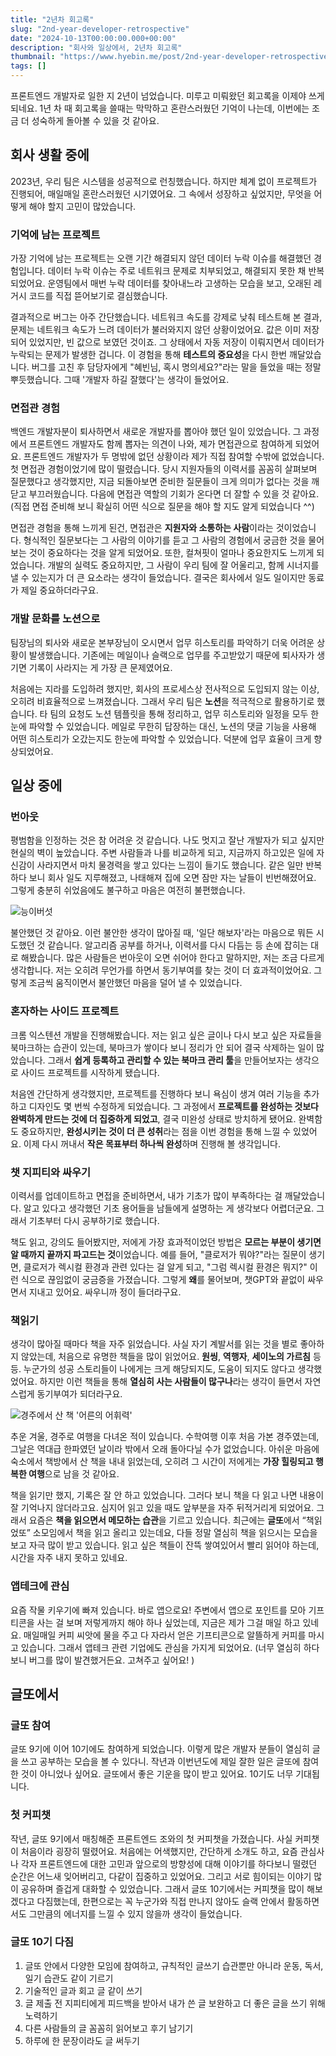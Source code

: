 ```yaml
---
title: "2년차 회고록"
slug: "2nd-year-developer-retrospective"
date: "2024-10-13T00:00:00.000+00:00"
description: "회사와 일상에서, 2년차 회고록"
thumbnail: "https://www.hyebin.me/post/2nd-year-developer-retrospective/cover.png"
tags: []
---
```


프론트엔드 개발자로 일한 지 2년이 넘었습니다. 미루고 미뤄왔던 회고록을 이제야 쓰게 되네요. 1년 차 때 회고록을 쓸때는 막막하고 혼란스러웠던 기억이 나는데, 이번에는 조금 더 성숙하게 돌아볼 수 있을 것 같아요.

## 회사 생활 중에

2023년, 우리 팀은 시스템을 성공적으로 런칭했습니다. 하지만 체계 없이 프로젝트가 진행되어, 매일매일 혼란스러웠던 시기였어요. 그 속에서 성장하고 싶었지만, 무엇을 어떻게 해야 할지 고민이 많았습니다.

### 기억에 남는 프로젝트

가장 기억에 남는 프로젝트는 오랜 기간 해결되지 않던 데이터 누락 이슈를 해결했던 경험입니다. 데이터 누락 이슈는 주로 네트워크 문제로 치부되었고, 해결되지 못한 채 반복되었어요. 운영팀에서 매번 누락 데이터를 찾아내느라 고생하는 모습을 보고, 오래된 레거시 코드를 직접 뜯어보기로 결심했습니다.

결과적으로 버그는 아주 간단했습니다. 네트워크 속도를 강제로 낮춰 테스트해 본 결과, 문제는 네트워크 속도가 느려 데이터가 불러와지지 않던 상황이었어요. 값은 이미 저장되어 있었지만, 빈 값으로 보였던 것이죠. 그 상태에서 자동 저장이 이뤄지면서 데이터가 누락되는 문제가 발생한 겁니다. 이 경험을 통해 **테스트의 중요성**을 다시 한번 깨달았습니다. 버그를 고친 후 담당자에게 "혜빈님, 혹시 명의세요?"라는 말을 들었을 때는 정말 뿌듯했습니다. 그때 '개발자 하길 잘했다'는 생각이 들었어요.

### 면접관 경험

백엔드 개발자분이 퇴사하면서 새로운 개발자를 뽑아야 했던 일이 있었습니다. 그 과정에서 프론트엔드 개발자도 함께 뽑자는 의견이 나와, 제가 면접관으로 참여하게 되었어요. 프론트엔드 개발자가 두 명밖에 없던 상황이라 제가 직접 참여할 수밖에 없었습니다. 첫 면접관 경험이었기에 많이 떨렸습니다. 당시 지원자들의 이력서를 꼼꼼히 살펴보며 질문했다고 생각했지만, 지금 되돌아보면 준비한 질문들이 크게 의미가 없다는 것을 깨닫고 부끄러웠습니다. 다음에 면접관 역할의 기회가 온다면 더 잘할 수 있을 것 같아요. (직접 면접 준비해 보니 확실히 어떤 식으로 질문을 해야 할 지도 알게 되었습니다 ^^)

면접관 경험을 통해 느끼게 된건, 면접관은 **지원자와 소통하는 사람**이라는 것이었습니다. 형식적인 질문보다는 그 사람의 이야기를 듣고 그 사람의 경험에서 궁금한 것을 물어보는 것이 중요하다는 것을 알게 되었어요. 또한, 컬쳐핏이 얼마나 중요한지도 느끼게 되었습니다. 개발의 실력도 중요하지만, 그 사람이 우리 팀에 잘 어울리고, 함께 시너지를 낼 수 있는지가 더 큰 요소라는 생각이 들었습니다. 결국은 회사에서 일도 일이지만 동료가 제일 중요하더라구요.

### 개발 문화를 노션으로

팀장님의 퇴사와 새로운 본부장님이 오시면서 업무 히스토리를 파악하기 더욱 어려운 상황이 발생했습니다. 기존에는 메일이나 슬랙으로 업무를 주고받았기 때문에 퇴사자가 생기면 기록이 사라지는 게 가장 큰 문제였어요.

처음에는 지라를 도입하려 했지만, 회사의 프로세스상 전사적으로 도입되지 않는 이상, 오히려 비효율적으로 느껴졌습니다. 그래서 우리 팀은 **노션**을 적극적으로 활용하기로 했습니다. 타 팀의 요청도 노션 템플릿을 통해 정리하고, 업무 히스토리와 일정을 모두 한눈에 파악할 수 있었습니다. 메일로 무한히 답장하는 대신, 노션의 댓글 기능을 사용해 어떤 히스토리가 오갔는지도 한눈에 파악할 수 있었습니다. 덕분에 업무 효율이 크게 향상되었어요.

## 일상 중에

### 번아웃

평범함을 인정하는 것은 참 어려운 것 같습니다. 나도 멋지고 잘난 개발자가 되고 싶지만 현실의 벽이 높았습니다. 주변 사람들과 나를 비교하게 되고, 지금까지 하고있은 일에 자신감이 사라지면서 마치 물경력을 쌓고 있다는 느낌이 들기도 했습니다. 같은 일만 반복하다 보니 회사 일도 지루해졌고, 나태해져 집에 오면 잠만 자는 날들이 빈번해졌어요. 그렇게 충분히 쉬었음에도 불구하고 마음은 여전히 불편했습니다.

![능이버섯](/post/2nd-year-developer-retrospective/2.png)

불안했던 것 같아요. 이런 불안한 생각이 많아질 때, '일단 해보자'라는 마음으로 뭐든 시도했던 것 같습니다. 알고리즘 공부를 하거나, 이력서를 다시 다듬는 등 손에 잡히는 대로 해봤습니다. 많은 사람들은 번아웃이 오면 쉬어야 한다고 말하지만, 저는 조금 다르게 생각합니다. 저는 오히려 무언가를 하면서 동기부여를 찾는 것이 더 효과적이었어요. 그렇게 조금씩 움직이면서 불안했던 마음을 덜어 낼 수 있었습니다.

### 혼자하는 사이드 프로젝트

크롬 익스텐션 개발을 진행해봤습니다. 저는 읽고 싶은 글이나 다시 보고 싶은 자료들을 북마크하는 습관이 있는데, 북마크가 쌓이다 보니 정리가 안 되어 결국 삭제하는 일이 많았습니다. 그래서 **쉽게 등록하고 관리할 수 있는 북마크 관리 툴**을 만들어보자는 생각으로 사이드 프로젝트를 시작하게 됐습니다.

처음엔 간단하게 생각했지만, 프로젝트를 진행하다 보니 욕심이 생겨 여러 기능을 추가하고 디자인도 몇 번씩 수정하게 되었습니다. 그 과정에서 **프로젝트를 완성하는 것보다 완벽하게 만드는 것에 더 집중하게 되었고**, 결국 미완성 상태로 방치하게 됐어요. 완벽함도 중요하지만, **완성시키는 것이 더 큰 성취**라는 점을 이번 경험을 통해 느낄 수 있었어요. 이제 다시 꺼내서 **작은 목표부터 하나씩 완성**하며 진행해 볼 생각입니다.

### 챗 지피티와 싸우기

이력서를 업데이트하고 면접을 준비하면서, 내가 기초가 많이 부족하다는 걸 깨달았습니다. 알고 있다고 생각했던 기초 용어들을 남들에게 설명하는 게 생각보다 어렵더군요. 그래서 기초부터 다시 공부하기로 했습니다.

책도 읽고, 강의도 들어봤지만, 저에게 가장 효과적이었던 방법은 **모르는 부분이 생기면 알 때까지 끝까지 파고드는 것**이었습니다. 예를 들어, "클로저가 뭐야?"라는 질문이 생기면, 클로저가 렉시컬 환경과 관련 있다는 걸 알게 되고, "그럼 렉시컬 환경은 뭐지?" 이런 식으로 끊임없이 궁금증을 가졌습니다. 그렇게 **왜**를 물어보며, 챗GPT와 끝없이 싸우면서 지내고 있어요. 싸우니까 정이 들더라구요.

### 책읽기

생각이 많아질 때마다 책을 자주 읽었습니다. 사실 자기 계발서를 읽는 것을 별로 좋아하지 않았는데, 처음으로 유명한 책들을 많이 읽었어요. **원씽**, **역행자**, **세이노의 가르침** 등등. 누군가의 성공 스토리들이 나에게는 크게 해당되지도, 도움이 되지도 않다고 생각했었어요. 하지만 이런 책들을 통해 **열심히 사는 사람들이 많구나**라는 생각이 들면서 자연스럽게 동기부여가 되더라구요.

![경주에서 산 책 '어른의 어휘력'](/post/2nd-year-developer-retrospective/1.png)

추운 겨울, 경주로 여행을 다녀온 적이 있습니다. 수학여행 이후 처음 가본 경주였는데, 그날은 역대급 한파였던 날이라 밖에서 오래 돌아다닐 수가 없었습니다. 아쉬운 마음에 숙소에서 책방에서 산 책을 내내 읽었는데, 오히려 그 시간이 저에게는 **가장 힐링되고 행복한 여행**으로 남을 것 같아요.

책을 읽기만 했지, 기록은 잘 안 하고 있었습니다. 그러다 보니 책을 다 읽고 나면 내용이 잘 기억나지 않더라고요. 심지어 읽고 있을 때도 앞부분을 자주 뒤적거리게 되었어요. 그래서 요즘은 **책을 읽으면서 메모하는 습관**을 기르고 있습니다. 최근에는 **글또**에서 “책읽었또” 소모임에서 책을 읽고 올리고 있는데요, 다들 정말 열심히 책을 읽으시는 모습을 보고 자극 많이 받고 있습니다. 읽고 싶은 책들이 잔뜩 쌓여있어서 빨리 읽어야 하는데, 시간을 자주 내지 못하고 있네요.

### 앱테크에 관심

요즘 작물 키우기에 빠져 있습니다. 바로 앱으로요! 주변에서 앱으로 포인트를 모아 기프티콘을 사는 걸 보며 저렇게까지 해야 하나 싶었는데, 지금은 제가 그걸 매일 하고 있네요. 매일매일 커피 씨앗에 물을 주고 다 자라서 얻은 기프티콘으로 알뜰하게 커피를 마시고 있습니다. 그래서 앱테크 관련 기업에도 관심을 가지게 되었어요. (너무 열심히 하다 보니 버그를 많이 발견했거든요. 고쳐주고 싶어요! )

## 글또에서

### 글또 참여

글또 9기에 이어 10기에도 참여하게 되었습니다. 이렇게 많은 개발자 분들이 열심히 글을 쓰고 공부하는 모습을 볼 수 있다니. 작년과 이번년도에 제일 잘한 일은 글또에 참여한 것이 아니었나 싶어요. 글또에서 좋은 기운을 많이 받고 있어요. 10기도 너무 기대됩니다.

### 첫 커피챗

작년, 글또 9기에서 매칭해준 프론트엔드 조와의 첫 커피챗을 가졌습니다. 사실 커피챗이 처음이라 굉장히 떨렸어요. 처음에는 어색했지만, 간단하게 소개도 하고, 요즘 관심사나 각자 프론트엔드에 대한 고민과 앞으로의 방향성에 대해 이야기를 하다보니 떨렸던 순간은 어느새 잊어버리고, 다같이 집중하고 있었어요. 그리고 서로 힘이되는 이야기 많이 공유하며 즐겁게 대화할 수 있었습니다. 그래서 글또 10기에서는 커피챗을 많이 해보겠다고 다짐했는데, 한편으로는 꼭 누군가와 직접 만나지 않아도 슬랙 안에서 활동하면서도 그만큼의 에너지를 느낄 수 있지 않을까 생각이 들었습니다.

### 글또 10기 다짐

1. 글또 안에서 다양한 모임에 참여하고, 규칙적인 글쓰기 습관뿐만 아니라 운동, 독서, 일기 습관도 같이 기르기
2. 기술적인 글과 회고 글 같이 쓰기
3. 글 제출 전 지피티에게 피드백을 받아서 내가 쓴 글 보완하고 더 좋은 글을 쓰기 위해 노력하기
4. 다른 사람들의 글 꼼꼼히 읽어보고 후기 남기기
5. 하루에 한 문장이라도 글 써두기
